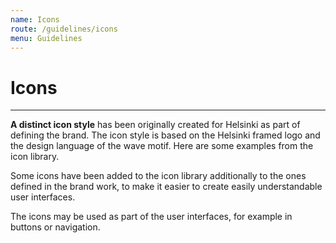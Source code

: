 ```yaml
---
name: Icons
route: /guidelines/icons
menu: Guidelines
---
```


# Icons

---

**A distinct icon style** has been originally created for Helsinki as part of defining the brand. The icon style is based on the Helsinki framed logo and the design language of the wave motif. Here are some examples from the icon library.

Some icons have been added to the icon library additionally to the ones defined in the brand work, to make it easier to create easily understandable user interfaces.

The icons may be used as part of the user interfaces, for example in buttons or navigation.
